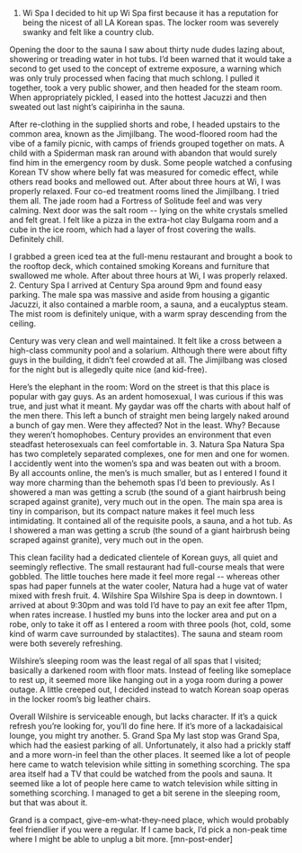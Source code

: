 1. Wi Spa
I decided to hit up Wi Spa first because it has a reputation for being the nicest of all LA Korean spas. The locker room was severely swanky and felt like a country club.

Opening the door to the sauna I saw about thirty nude dudes lazing about, showering or treading water in hot tubs. I’d been warned that it would take a second to get used to the concept of extreme exposure, a warning which was only truly processed when facing that much schlong. I pulled it together, took a very public shower, and then headed for the steam room. When appropriately pickled, I eased into the hottest Jacuzzi and then sweated out last night’s caipirinha in the sauna.

After re-clothing in the supplied shorts and robe, I headed upstairs to the common area, known as the Jimjilbang. The wood-floored room had the vibe of a family picnic, with camps of friends grouped together on mats. A child with a Spiderman mask ran around with abandon that would surely find him in the emergency room by dusk. Some people watched a confusing Korean TV show where belly fat was measured for comedic effect, while others read books and mellowed out.
After about three hours at Wi, I was properly relaxed.
Four co-ed treatment rooms lined the Jimjilbang. I tried them all. The jade room had a Fortress of Solitude feel and was very calming. Next door was the salt room -- lying on the white crystals smelled and felt great. I felt like a pizza in the extra-hot clay Bulgama room and a cube in the ice room, which had a layer of frost covering the walls. Definitely chill.

I grabbed a green iced tea at the full-menu restaurant and brought a book to the rooftop deck, which contained smoking Koreans and furniture that swallowed me whole. After about three hours at Wi, I was properly relaxed.
2. Century Spa
I arrived at Century Spa around 9pm and found easy parking. The male spa was massive and aside from housing a gigantic Jacuzzi, it also contained a marble room, a sauna, and a eucalyptus steam. The mist room is definitely unique, with a warm spray descending from the ceiling.

Century was very clean and well maintained. It felt like a cross between a high-class community pool and a solarium. Although there were about fifty guys in the building, it didn’t feel crowded at all. The Jimjilbang was closed for the night but is allegedly quite nice (and kid-free).

Here’s the elephant in the room: Word on the street is that this place is popular with gay guys. As an ardent homosexual, I was curious if this was true, and just what it meant. My gaydar was off the charts with about half of the men there. This left a bunch of straight men being largely naked around a bunch of gay men. Were they affected? Not in the least. Why? Because they weren’t homophobes. Century provides an environment that even steadfast heterosexuals can feel comfortable in.
3. Natura Spa
Natura Spa has two completely separated complexes, one for men and one for women. I accidently went into the women’s spa and was beaten out with a broom. By all accounts online, the men’s is much smaller, but as I entered I found it way more charming than the behemoth spas I’d been to previously.
As I showered a man was getting a scrub (the sound of a giant hairbrush being scraped against granite), very much out in the open.
The main spa area is tiny in comparison, but its compact nature makes it feel much less intimidating. It contained all of the requisite pools, a sauna, and a hot tub. As I showered a man was getting a scrub (the sound of a giant hairbrush being scraped against granite), very much out in the open.

This clean facility had a dedicated clientele of Korean guys, all quiet and seemingly reflective. The small restaurant had full-course meals that were gobbled. The little touches here made it feel more regal -- whereas other spas had paper funnels at the water cooler, Natura had a huge vat of water mixed with fresh fruit.
4. Wilshire Spa
Wilshire Spa is deep in downtown. I arrived at about 9:30pm and was told I’d have to pay an exit fee after 11pm, when rates increase. I hustled my buns into the locker area and put on a robe, only to take it off as I entered a room with three pools (hot, cold, some kind of warm cave surrounded by stalactites). The sauna and steam room were both severely refreshing.

Wilshire’s sleeping room was the least regal of all spas that I visited; basically a darkened room with floor mats. Instead of feeling like someplace to rest up, it seemed more like hanging out in a yoga room during a power outage. A little creeped out, I decided instead to watch Korean soap operas in the locker room’s big leather chairs.

Overall Wilshire is serviceable enough, but lacks character. If it’s a quick refresh you’re looking for, you’ll do fine here. If it’s more of a lackadaisical lounge, you might try another.
5. Grand Spa
My last stop was Grand Spa, which had the easiest parking of all. Unfortunately, it also had a prickly staff and a more worn-in feel than the other places.
It seemed like a lot of people here came to watch television while sitting in something scorching.
The spa area itself had a TV that could be watched from the pools and sauna. It seemed like a lot of people here came to watch television while sitting in something scorching. I managed to get a bit serene in the sleeping room, but that was about it.

Grand is a compact, give-em-what-they-need place, which would probably feel friendlier if you were a regular. If I came back, I’d pick a non-peak time where I might be able to unplug a bit more. [mn-post-ender]